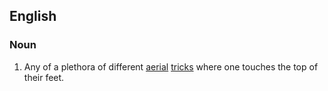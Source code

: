 ==English==

===Noun===
{{en-noun|es|head=[[toe]] [[touch]]}}

# {{label|en|snowboarding|skateboarding}} Any of a plethora of different [[aerial]] [[trick]]s where one touches the top of their feet.